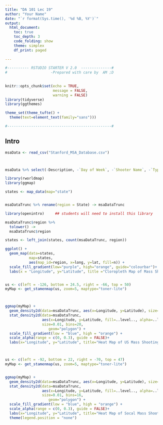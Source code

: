 ```yaml
---
title: "DA 101 Lec 19"
author: "Your Name"
date: "`r format(Sys.time(), '%d %B, %Y')`"
output: 
  html_document:
    toc: true
    toc_depth: 3
    code_folding: show
    theme: simplex
    df_print: paged
  
---
```


```r

#---------- RSTUDIO STARTER V 2.0  --------------#
#                    -Prepared with care by  AM ;D
                
                                                                          
knitr::opts_chunk$set(echo = TRUE, 
                      message = FALSE, 
                      warning = FALSE)      
library(tidyverse)                
library(ggthemes)                    

theme_set(theme_tufte() +                                     
  theme(text=element_text(family="sans")))  

#------------------------------------------------#
```


## Intro

```r

msaData <- read_csv("Stanford_MSA_Database.csv")



msaData %>% select(-Description, -`Day of Week`, -`Shooter Name`, -`Type of Gun - Detailed`, -`Targeted Victim/s - Detailed`, -`Possible Motive - Detailed`, -`History of Mental Illness - Detailed`, -starts_with("Data "), -Notes) -> msaDataTrunc


```

```r
library(rworldmap)
library(ggmap)

states <- map_data(map="state")


msaDataTrunc %>% rename(region = State) -> msaDataTrunc

library(openintro)     ## students will need to install this library

msaDataTrunc$region %>% 
  tolower() ->
  msaDataTrunc$region

states <- left_join(states, count(msaDataTrunc, region))

ggplot() +
  geom_map(data=states, 
           map=states, 
           aes(map_id=region, x=long, y=lat, fill=n)) +
  scale_fill_gradient(low="purple", high="orange", guide="colourbar")+
  labs(x = "Longitude", y="Latitude", title ="Cloropleth Map of Mass Shootings")



```

```r
us <- c(left = -126, bottom = 24.5, right = -66, top = 50)
myMap <- get_stamenmap(us, zoom=5, maptype="toner-lite")



ggmap(myMap) +
  geom_density2d(data=msaDataTrunc, aes(x=Longitude, y=Latitude), size=0.3)+
  stat_density2d(data=msaDataTrunc, 
                 aes(x=Longitude, y=Latitude, fill=..level.., alpha=..level..),
                 size=0.01, bins=20,
             	    geom="polygon") +
  scale_fill_gradient(low = "blue", high = "orange") +
  scale_alpha(range = c(0, 0.3), guide = FALSE)+
  labs(x="Longitude", y="Latitude", title="Heat Map of US Mass Shooting Fatalities")+geom_point(data = msaDataTrunc, aes(x=Longitude, y=Latitude), alpha=.5, size=1)



us <- c(left = -92, bottom = 22, right = -70, top = 47)
myMap <- get_stamenmap(us, zoom=5, maptype="toner-lite")


ggmap(myMap) +
  geom_density2d(data=msaDataTrunc, aes(x=Longitude, y=Latitude), size=0.3)+
  stat_density2d(data=msaDataTrunc, 
                 aes(x=Longitude, y=Latitude, fill=..level.., alpha=..level..),
                 size=0.01, bins=16,
             	    geom="polygon") +
  scale_fill_gradient(low = "blue", high = "orange") +
  scale_alpha(range = c(0, 0.3), guide = FALSE)+
  labs(x="Longitude", y="Latitude", title="Heat Map of Socal Mass Shooting Fatalities")+geom_point(data = msaDataTrunc, aes(x=Longitude, y=Latitude), alpha=.5)+
  theme(legend.position = "none")



```

